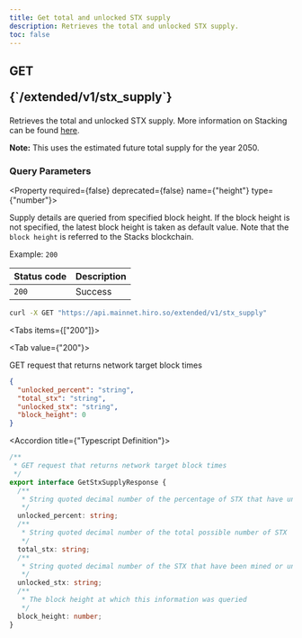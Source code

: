 ```yaml
---
title: Get total and unlocked STX supply
description: Retrieves the total and unlocked STX supply.
toc: false
---
```



<Root>

<API>

<div className='flex-1'>

<h2 className="not-prose mb-2 inline-flex items-center gap-3 font-mono">
  <div className="rounded-lg border px-1 py-0.5 text-xs font-medium border-green-400/50 bg-green-400/20 text-green-600 dark:text-green-400">
    GET
  </div>
  <p className="text-xs break-words overflow-hidden w-[95%]">{`/extended/v1/stx_supply`}</p>
</h2>

Retrieves the total and unlocked STX supply. More information on Stacking can be found [here](https://docs.stacks.co/understand-stacks/stacking).

**Note:** This uses the estimated future total supply for the year 2050.

### Query Parameters

<Property required={false} deprecated={false} name={"height"} type={"number"}>

Supply details are queried from specified block height. If the block height is not specified, the latest block height is taken as default value. Note that the `block height` is referred to the Stacks blockchain.

<span>Example:  `200`</span>

</Property>

| Status code | Description   |
|:------------|:--------------|
| `200`       | Success       |

</div>

<APIExample>

```bash title="Terminal"
curl -X GET "https://api.mainnet.hiro.so/extended/v1/stx_supply"
```

<Tabs items={["200"]}>

<Tab value={"200"}>

GET request that returns network target block times

```json title="Example Response"
{
  "unlocked_percent": "string",
  "total_stx": "string",
  "unlocked_stx": "string",
  "block_height": 0
}
```

<Accordions>

<Accordion title={"Typescript Definition"}>

```ts
/**
 * GET request that returns network target block times
 */
export interface GetStxSupplyResponse {
  /**
   * String quoted decimal number of the percentage of STX that have unlocked
   */
  unlocked_percent: string;
  /**
   * String quoted decimal number of the total possible number of STX
   */
  total_stx: string;
  /**
   * String quoted decimal number of the STX that have been mined or unlocked
   */
  unlocked_stx: string;
  /**
   * The block height at which this information was queried
   */
  block_height: number;
}

```

</Accordion>

</Accordions>

</Tab>

</Tabs>

</APIExample>

</API>

</Root>